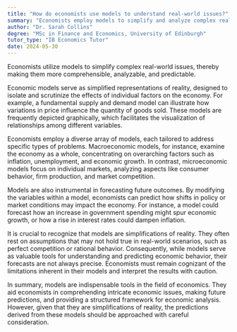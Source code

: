 ```yaml
---
title: "How do economists use models to understand real-world issues?"
summary: "Economists employ models to simplify and analyze complex real-world issues, facilitating better understanding and predictions of economic phenomena."
author: "Dr. Sarah Collins"
degree: "MSc in Finance and Economics, University of Edinburgh"
tutor_type: "IB Economics Tutor"
date: 2024-05-30
---
```


Economists utilize models to simplify complex real-world issues, thereby making them more comprehensible, analyzable, and predictable.

Economic models serve as simplified representations of reality, designed to isolate and scrutinize the effects of individual factors on the economy. For example, a fundamental supply and demand model can illustrate how variations in price influence the quantity of goods sold. These models are frequently depicted graphically, which facilitates the visualization of relationships among different variables.

Economists employ a diverse array of models, each tailored to address specific types of problems. Macroeconomic models, for instance, examine the economy as a whole, concentrating on overarching factors such as inflation, unemployment, and economic growth. In contrast, microeconomic models focus on individual markets, analyzing aspects like consumer behavior, firm production, and market competition.

Models are also instrumental in forecasting future outcomes. By modifying the variables within a model, economists can predict how shifts in policy or market conditions may impact the economy. For instance, a model could forecast how an increase in government spending might spur economic growth, or how a rise in interest rates could dampen inflation.

It is crucial to recognize that models are simplifications of reality. They often rest on assumptions that may not hold true in real-world scenarios, such as perfect competition or rational behavior. Consequently, while models serve as valuable tools for understanding and predicting economic behavior, their forecasts are not always precise. Economists must remain cognizant of the limitations inherent in their models and interpret the results with caution.

In summary, models are indispensable tools in the field of economics. They aid economists in comprehending intricate economic issues, making future predictions, and providing a structured framework for economic analysis. However, given that they are simplifications of reality, the predictions derived from these models should be approached with careful consideration.
    